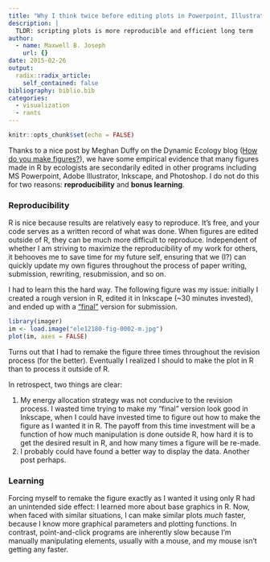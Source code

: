 ```yaml
---
title: "Why I think twice before editing plots in Powerpoint, Illustrator, Inkscape, etc."
description: |
  TLDR: scripting plots is more reproducible and efficient long term
author:
  - name: Maxwell B. Joseph
    url: {}
date: 2015-02-26
output:
  radix::radix_article:
    self_contained: false
bibliography: biblio.bib
categories: 
  - visualization
  - rants
---
```


```r
knitr::opts_chunk$set(echo = FALSE)
```

Thanks to a nice post by Meghan Duffy on the Dynamic Ecology blog 
([How do you make figures?](https://dynamicecology.wordpress.com/2015/02/25/how-do-you-make-figures/)), 
we have some empirical evidence that many figures made in R by ecologists are 
secondarily edited in other programs including MS Powerpoint, Adobe Illustrator, 
Inkscape, and Photoshop.
I do not do this for two reasons: **reproducibility** and **bonus learning**.

### Reproducibility

R is nice because results are relatively easy to reproduce.
It's free, and your code serves as a written record of what was done.
When figures are edited outside of R, they can be much more difficult to 
reproduce.
Independent of whether I am striving to maximize the reproducibility of my work 
for others, it behooves me to save time for my future self, ensuring that we 
(I?) can quickly update my own figures throughout the process of paper writing,
submission, rewriting, resubmission, and so on.

I had to learn this the hard way.
The following figure was my issue: initially I created a rough version in R, 
edited it in Inkscape (~30 minutes invested), and ended up with a
["final"](http://www.phdcomics.com/comics/archive.php?comicid=1531) version for 
submission.


```r
library(imager)
im <- load.image("ele12180-fig-0002-m.jpg")
plot(im, axes = FALSE)
```

Turns out that I had to remake the figure three times throughout the revision 
process (for the better). Eventually I realized I should
to make the plot in R than to process it outside of R.

In retrospect, two things are clear:

1. My energy allocation strategy was not conducive to the revision process. I 
wasted time trying to make my "final" version look good in Inkscape, when I 
could have invested time to figure out how to make the figure as I wanted it in 
R. The payoff from this time investment will be a function of how much
manipulation is done outside R, how hard it is to get the desired result in R, 
and how many times a figure will be re-made.  
2. I probably could have found a better way to display the data. Another post
perhaps.

### Learning

Forcing myself to remake the figure exactly as I wanted it using only R had an 
unintended side effect: I learned more about base graphics in R.
Now, when faced with similar situations, I can make similar plots *much* faster,
because I know more graphical parameters and plotting functions.
In contrast, point-and-click programs are inherently slow because I'm manually
manipulating elements, usually with a mouse, and my mouse isn't getting any 
faster.
